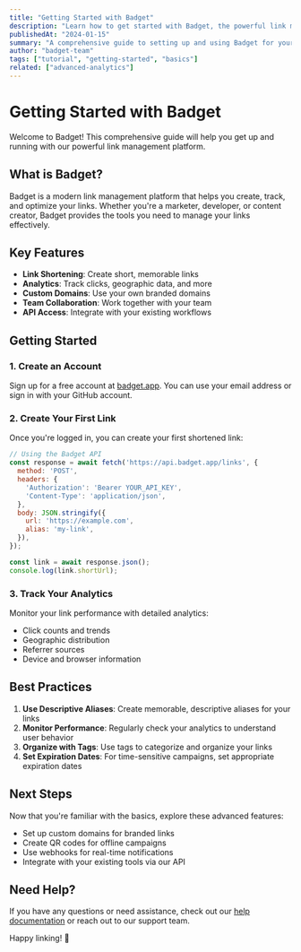 ```yaml
---
title: "Getting Started with Badget"
description: "Learn how to get started with Badget, the powerful link management platform."
publishedAt: "2024-01-15"
summary: "A comprehensive guide to setting up and using Badget for your link management needs."
author: "badget-team"
tags: ["tutorial", "getting-started", "basics"]
related: ["advanced-analytics"]
---
```


# Getting Started with Badget

<Author 
  name="Badget Team"
  image="/avatars/team.jpg"
  twitter="badgetapp"
  bio="The official Badget team account. Building the future of link management with AI-powered insights."
/>

Welcome to Badget! This comprehensive guide will help you get up and running with our powerful link management platform.

## What is Badget?

Badget is a modern link management platform that helps you create, track, and optimize your links. Whether you're a marketer, developer, or content creator, Badget provides the tools you need to manage your links effectively.

## Key Features

- **Link Shortening**: Create short, memorable links
- **Analytics**: Track clicks, geographic data, and more
- **Custom Domains**: Use your own branded domains
- **Team Collaboration**: Work together with your team
- **API Access**: Integrate with your existing workflows

## Getting Started

### 1. Create an Account

Sign up for a free account at [badget.app](https://badget.app). You can use your email address or sign in with your GitHub account.

### 2. Create Your First Link

Once you're logged in, you can create your first shortened link:

```javascript
// Using the Badget API
const response = await fetch('https://api.badget.app/links', {
  method: 'POST',
  headers: {
    'Authorization': 'Bearer YOUR_API_KEY',
    'Content-Type': 'application/json',
  },
  body: JSON.stringify({
    url: 'https://example.com',
    alias: 'my-link',
  }),
});

const link = await response.json();
console.log(link.shortUrl);
```

### 3. Track Your Analytics

Monitor your link performance with detailed analytics:

- Click counts and trends
- Geographic distribution
- Referrer sources
- Device and browser information

## Best Practices

1. **Use Descriptive Aliases**: Create memorable, descriptive aliases for your links
2. **Monitor Performance**: Regularly check your analytics to understand user behavior
3. **Organize with Tags**: Use tags to categorize and organize your links
4. **Set Expiration Dates**: For time-sensitive campaigns, set appropriate expiration dates

## Next Steps

Now that you're familiar with the basics, explore these advanced features:

- Set up custom domains for branded links
- Create QR codes for offline campaigns
- Use webhooks for real-time notifications
- Integrate with your existing tools via our API

## Need Help?

If you have any questions or need assistance, check out our [help documentation](/help) or reach out to our support team.

Happy linking! 🚀